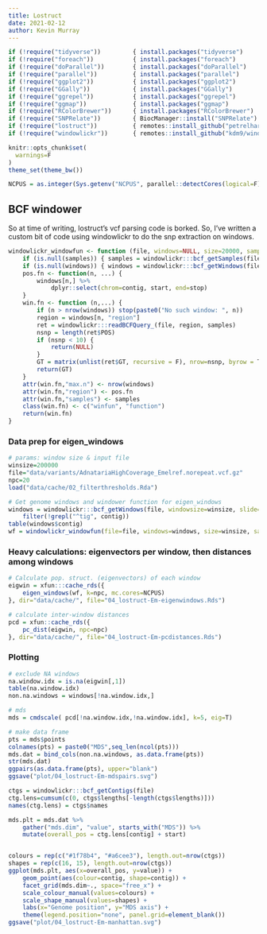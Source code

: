 ```yaml
---
title: Lostruct
date: 2021-02-12
author: Kevin Murray
---
```


```r

if (!require("tidyverse"))         { install.packages("tidyverse")                              ; require("tidyverse")          }
if (!require("foreach"))           { install.packages("foreach")                                ; require("foreach")            }
if (!require("doParallel"))        { install.packages("doParallel")                             ; require("doParallel")         }
if (!require("parallel"))          { install.packages("parallel")                               ; require("parallel")           }
if (!require("ggplot2"))           { install.packages("ggplot2")                                ; require("ggplot2")            }
if (!require("GGally"))            { install.packages("GGally")                                 ; require("GGally")             }
if (!require("ggrepel"))           { install.packages("ggrepel")                                ; require("ggrepel")            }
if (!require("ggmap"))             { install.packages("ggmap")                                  ; require("ggmap")              }
if (!require("RColorBrewer"))      { install.packages("RColorBrewer")                           ; require("RColorBrewer")       }
if (!require("SNPRelate"))         { BiocManager::install("SNPRelate")                          ; require("SNPRelate")          }
if (!require("lostruct"))          { remotes::install_github("petrelharp/local_pca/lostruct")   ; require("lostruct")           }
if (!require("windowlickr"))       { remotes::install_github("kdm9/windowlickr")                ; require("windowlickr")        }

knitr::opts_chunk$set(
  warnings=F
)
theme_set(theme_bw())

NCPUS = as.integer(Sys.getenv("NCPUS", parallel::detectCores(logical=F)))

```

## BCF windower

So at time of writing, lostruct's vcf parsing code is borked. So, I've written a custom bit of code using windowlickr to do the snp extraction on windows.

```r

windowlickr_windowfun <- function (file, windows=NULL, size=20000, samples=NULL, ...) {
    if (is.null(samples)) { samples = windowlickr:::bcf_getSamples(file) }
    if (is.null(windows)) { windows = windowlickr:::bcf_getWindows(file, windowsize=size, slide=size)}
    pos.fn <- function(n, ...) {
        windows[n,] %>%
            dplyr::select(chrom=contig, start, end=stop)
    }
    win.fn <- function (n,...) {
        if (n > nrow(windows)) stop(paste0("No such window: ", n))
        region = windows[n, "region"]
        ret = windowlickr:::readBCFQuery_(file, region, samples)
        nsnp = length(ret$POS)
        if (nsnp < 10) {
            return(NULL)
        }
        GT = matrix(unlist(ret$GT, recursive = F), nrow=nsnp, byrow = T)
        return(GT)
    }
    attr(win.fn,"max.n") <- nrow(windows)
    attr(win.fn,"region") <- pos.fn
    attr(win.fn,"samples") <- samples
    class(win.fn) <- c("winfun", "function")
    return(win.fn)
}

```

### Data prep for eigen_windows


```r

# params: window size & input file
winsize=200000
file="data/variants/AdnatariaHighCoverage_Emelref.norepeat.vcf.gz"
npc=20
load("data/cache/02_filterthresholds.Rda")

# Get genome windows and windower function for eigen_windows
windows = windowlickr:::bcf_getWindows(file, windowsize=winsize, slide=winsize) %>%
    filter(!grepl("^tig", contig))
table(windows$contig)
wf = windowlickr_windowfun(file=file, windows=windows, size=winsize, samples=good.samp.em)
```

### Heavy calculations: eigenvectors per window, then distances among windows

```r
# Calculate pop. struct. (eigenvectors) of each window
eigwin = xfun:::cache_rds({
    eigen_windows(wf, k=npc, mc.cores=NCPUS)
}, dir="data/cache/", file="04_lostruct-Em-eigenwindows.Rds")

# calculate inter-window distances
pcd = xfun::cache_rds({
    pc_dist(eigwin, npc=npc)
}, dir="data/cache/", file="04_lostruct-Em-pcdistances.Rds")
```


### Plotting

```r
# exclude NA windows
na.window.idx = is.na(eigwin[,1])
table(na.window.idx)
non.na.windows = windows[!na.window.idx,]

# mds
mds = cmdscale( pcd[!na.window.idx,!na.window.idx], k=5, eig=T)

# make data frame
pts = mds$points
colnames(pts) = paste0("MDS",seq_len(ncol(pts)))
mds.dat = bind_cols(non.na.windows, as.data.frame(pts))
str(mds.dat)
ggpairs(as.data.frame(pts), upper="blank")
ggsave("plot/04_lostruct-Em-mdspairs.svg")
```

```r
ctgs = windowlickr:::bcf_getContigs(file)
ctg.lens=cumsum(c(0, ctgs$lengths[-length(ctgs$lengths)]))
names(ctg.lens) = ctgs$names

mds.plt = mds.dat %>%
    gather("mds.dim", "value", starts_with("MDS")) %>%
    mutate(overall_pos = ctg.lens[contig] + start)


colours = rep(c("#1f78b4", "#a6cee3"), length.out=nrow(ctgs))
shapes = rep(c(16, 15), length.out=nrow(ctgs))
ggplot(mds.plt, aes(x=overall_pos, y=value)) +
    geom_point(aes(colour=contig, shape=contig)) +
    facet_grid(mds.dim~., space="free_x") +
    scale_colour_manual(values=colours) +
    scale_shape_manual(values=shapes) +
    labs(x="Genome position", y="MDS axis") +
    theme(legend.position="none", panel.grid=element_blank())
ggsave("plot/04_lostruct-Em-manhattan.svg")

```
